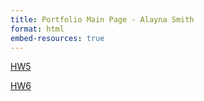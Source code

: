 ```yaml
---
title: Portfolio Main Page - Alayna Smith
format: html
embed-resources: true
---
```


[HW5](HW5/)

[HW6](HW6/)
